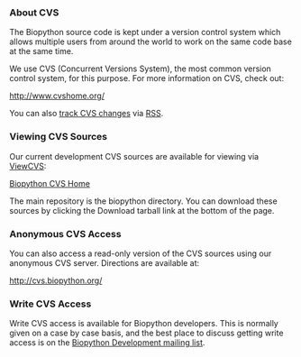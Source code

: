 === About CVS ===

The Biopython source code is kept under a version control system which allows multiple users from around the world to work on the same code base at the same time.

We use CVS (Concurrent Versions System), the most common version control system, for this purpose. For more information on CVS, check out:

[http://www.cvshome.org/ http://www.cvshome.org/]

You can also [[Tracking CVS commits|track CVS changes]] via [[wp:RSS (file format)|RSS]].

=== Viewing CVS Sources ===

Our current development CVS sources are available for viewing via [http://viewcvs.sourceforge.net/ ViewCVS]:

[http://cvs.biopython.org/cgi-bin/viewcvs/viewcvs.cgi/?cvsroot=biopython Biopython CVS Home]

The main repository is the biopython directory. You can download these sources by clicking the Download tarball link at the bottom of the page.

=== Anonymous CVS Access ===

You can also access a read-only version of the CVS sources using our anonymous CVS server. Directions are available at:

[http://cvs.biopython.org/ http://cvs.biopython.org/]

=== Write CVS Access ===

Write CVS access is available for Biopython developers. This is normally given on a case by case basis, and the best place to discuss getting write access is on the [mailto:biopython-dev@biopython.org Biopython Development mailing list].